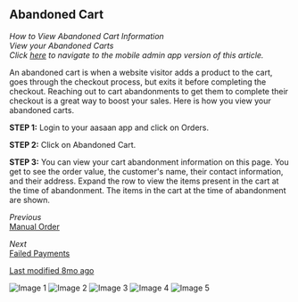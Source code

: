 ## Abandoned Cart

*How to View Abandoned Cart Information*  
*View your Abandoned Carts*  
*Click [here](#) to navigate to the mobile admin app version of this article.*  

An abandoned cart is when a website visitor adds a product to the cart, goes through the checkout process, but exits it before completing the checkout. Reaching out to cart abandonments to get them to complete their checkout is a great way to boost your sales. Here is how you view your abandoned carts.

**STEP 1:**
Login to your aasaan app and click on Orders.

**STEP 2:**
Click on Abandoned Cart.

**STEP 3:**
You can view your cart abandonment information on this page. You get to see the order value, the customer's name, their contact information, and their address.
Expand the row to view the items present in the cart at the time of abandonment.
The items in the cart at the time of abandonment are shown.

*Previous*  
[Manual Order](#)

*Next*  
[Failed Payments](#)

[Last modified 8mo ago](#)

![Image 1](https://cdn.aasaan.app/docs/abandoned/abandoned_1.png)
![Image 2](https://cdn.aasaan.app/docs/abandoned/abandoned_2.png)
![Image 3](https://cdn.aasaan.app/docs/abandoned/abandoned_3.png)
![Image 4](https://cdn.aasaan.app/docs/abandoned/abandoned_4.png)
![Image 5](https://cdn.aasaan.app/docs/abandoned/abandoned_5.png)
